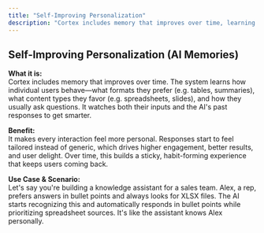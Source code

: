 ```yaml
---
title: "Self-Improving Personalization"
description: "Cortex includes memory that improves over time, learning user preferences for formats, content types, and question styles to create personalized, habit-forming experiences."
---
```



## Self-Improving Personalization (AI Memories)

**What it is:**  
Cortex includes memory that improves over time. The system learns how individual users behave—what formats they prefer (e.g. tables, summaries), what content types they favor (e.g. spreadsheets, slides), and how they usually ask questions. It watches both their inputs and the AI's past responses to get smarter.

**Benefit:**  
It makes every interaction feel more personal. Responses start to feel tailored instead of generic, which drives higher engagement, better results, and user delight. Over time, this builds a sticky, habit-forming experience that keeps users coming back.

**Use Case & Scenario:**  
Let's say you're building a knowledge assistant for a sales team. Alex, a rep, prefers answers in bullet points and always looks for XLSX files. The AI starts recognizing this and automatically responds in bullet points while prioritizing spreadsheet sources. It's like the assistant knows Alex personally.
